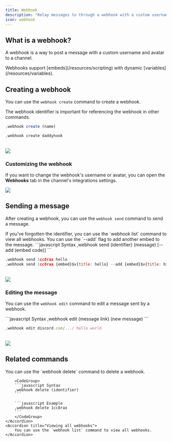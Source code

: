 ```yaml
---
title: Webhook
description: "Relay messages to through a webhook with a custom username and avatar."
icon: webhook
---
```


## What is a webhook?

A webhook is a way to post a message with a custom username and avatar to a channel.

<Info>
  Webhooks support [embeds](/resources/scripting) with dynamic
  [variables](/resources/variables).
</Info>

## Creating a webhook

You can use the `webhook create` command to create a webhook.

<Info>The webhook identifier is important for referencing the webhook in other commands.</Info>
<CodeGroup>
```javascript Syntax
,webhook create (name)
```

```javascript Example
,webhook create daddyhook
```

</CodeGroup>
<br />
<Frame>
  <img src="/images/miscellaneous/webhook/create.png" />
</Frame>

### Customizing the webhook

If you want to change the webhook's username or avatar, you can open the **Webhooks** tab in the channel's integrations settings.

<Frame>
  <img src="/images/miscellaneous/webhook/customize.gif" />
</Frame>

## Sending a message

After creating a webhook, you can use the `webhook send` command to send a message.

<Info>
  If you've forgotten the identifier, you can use the `webhook list` command to
  view all webhooks.
</Info>
<Tip>You can use the `--add` flag to add another embed to the message.</Tip>
<CodeGroup>
```javascript Syntax
,webhook send (identifier) (message) [--add (embed code)]
```

```javascript Example
,webhook send 1cc8rax hello
,webhook send 1cc8rax {embed}$v{title: hello} --add {embed}$v{title: hi}
```

</CodeGroup>
<br />
<Frame>
  <img src="/images/miscellaneous/webhook/send.png" />
</Frame>

### Editing the message

You can use the `webhook edit` command to edit a message sent by a webhook.

<CodeGroup>
```javascript Syntax
,webhook edit (message link) (new message)
```

```javascript Example
,webhook edit discord.com/.../ hello world
```

</CodeGroup>
<br />
<Frame>
  <img src="/images/miscellaneous/webhook/edit.png" />
</Frame>

## Related commands

<AccordionGroup>
    <Accordion title="Deleting a webhook">
        You can use the `webhook delete` command to delete a webhook.

        <CodeGroup>
        ```javascript Syntax
        ,webhook delete (identifier)
        ```

        ```javascript Example
        ,webhook delete 1cc8rax
        ```
        </CodeGroup>
    </Accordion>
    <Accordion title="Viewing all webhooks">
        You can use the `webhook list` command to view all webhooks.
    </Accordion>

</AccordionGroup>
